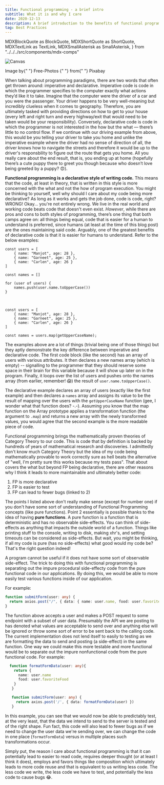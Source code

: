 ```yaml
---
title: Functional programming - a brief intro
subtitle: What it is and why I care
date: 2020-12-13
description: A brief introduction to the benefits of functional programming and why I think it leads to better code
tag: Best Practices
---
```


  MDXBlockQuote as BlockQuote,
  MDXShortQuote as ShortQuote,
  MDXTextLink as TextLink,
  MDXSmallAsterisk as SmallAsterisk,
} from "../../../src/components/mdx-comps"

![Canvas](./canvas.jpg)

<SmallAsterisk>
  Image by{" "}
  <TextLink
    small
    href="https://pixabay.com/users/gr8effect-66428/?utm_source=link-attribution&amp;utm_medium=referral&amp;utm_campaign=image&amp;utm_content=1009232"
  >
    Free-Photos
  </TextLink>{" "}
  from{" "}
  <TextLink
    small
    href="https://pixabay.com/?utm_source=link-attribution&utm_medium=referral&utm_campaign=image&utm_content=1009232"
  >
    Pixabay
  </TextLink>
</SmallAsterisk>

When talking about programming paradigms, there are two words that often get thrown around: imperative and declarative.
Imperative code is code in which the programmer specifies to the computer exactly what actions they’d like it to take.
Imagine that the computer were the driver of a car and you were the passenger. Your driver happens to be very well-meaning
but incredibly clueless when it comes to geography. Therefore, you are ultimately tasked with providing directions on how to
get to your house (every left and right turn and every highway/exit that would need to be taken would be your responsibility).
Conversely, declarative code is code in which the programmer is not interested in the how but the what — there’s little to no control flow.
If we continue with our driving example from above, this would be you telling your driver to take you home and
unlike the imperative example where the driver had no sense of direction of all, the driver knows how to navigate the streets
and therefore it would be up to the driver's responsbility to figure out the route that gets you home.
All you really care about the end result, that is, you ending up at home (hopefully there’s a cute puppy there to
greet you though because who doesn’t love being greeted by a puppy? 😍).

**Functional programming is a declarative style of writing code.** This means that the code, at least in theory, that
is written in this style is more concerned with the what and not the how of program execution.
You might be thinking to yourself, well why should I care about my code being more declarative?
As long as it works and gets the job done, code is code, right? WRONG! Okay... you're not entirely wrong.
We live in the real world and working code beats code that doesn't even exist. _However_, while there are pros and cons to both styles of
programming, there’s one thing that both camps agree on: all things being equal, code
that is easier for a human to understand is preferred, since humans (at least at the time of this blog post)
are the ones maintaining said code. Arguably, one of the greatest benefits of declarative code is that it is
easier for humans to understand. Refer to the below examples:

```ts:title=imperative-get-user-names
const users = [
    { name: "Manjot", age: 28 },
    { name: "Garneet", age: 25 },
    { name: "Carlen", age: 26 }
]

const names = []

for (user of users) {
    names.push(user.name.toUpperCase())
}
```

<br />

```ts:title=declarative-get-user-names
const users = [
    { name: "Manjot", age: 28 },
    { name: "Garneet", age: 25 },
    { name: "Carlen", age: 26 }
]

const names = users.map(getUpperCaseName);
```

The examples above are a lot of things (trivial being one of those things) but they aptly
demonstrate the key difference between imperative and declarative code. The first code block (like the second) has an array of users
with various attributes. It then declares a new names array (which is empty) -- signalling to the programmer that they should
reserve some space in their brain for this variable because it will show up later on in the program.
Finally, it loops over the list of users and pushes onto the names array (from earlier, remember! 😱) the result of `user.name.toUpperCase()`.

The declarative example declares an array of users (exactly like the first example) and
then declares a `names` array and assigns its value to be the result of mapping over the users with
the `getUpperCaseName` function (gee, I wonder what that function does? -.-). Assuming you know that the map function
on the Array prototype applies a transformation function (the argument to `.map`) and returns a new array with the newly
transformed values, you would agree that the second example is the more readable piece of code.

Functional programming brings the mathematically proven theories of <TextLink href="https://en.wikipedia.org/wiki/Category_theory">
Category Theory </TextLink> to our code. This is code
that by definition is backed by hundreds of years of mathematical research and discoveries. I admittedly don't know much
Category Theory but the idea of my code being mathematically provable to work correctly sure as hell beats the alternative of
"well, I'm pretty sure this works because my tests pass". That about covers the what but beyond FP being declarative, there are
other reasons why I think it leads to more maintainable and ultimately better code:

1. FP is more declarative
2. FP is easier to test
3. FP can lead to fewer bugs (linked to 2)

The points I listed above don't really make sense (except for number one) if you don't have some sort of
understanding of Functional Programming concepts (like pure functions). Point 2 essentially is possible
thanks to the idea of having **pure functions**. A pure function is a function that is deterministic
and has no observable side-effects. You can think of side-effects as anything that impacts the outside world
of a function. Things like printing stuff to the console, writing to disk, making xhr's, and setting timeouts can be considered
as side-effects. But wait, you might be thinking, if all my code is pure (has no side-effects) what good would my code be?
That's the right question indeed!

A program cannot be useful if it does not have some sort of observable side-effect. The trick to doing this with
functional programming is separating out the impure procedural side-effecty code from the pure functional code in our
applications. By doing this, we would be able to more easily test various functions inside of our application.

For example:

```ts
function submitForm(user: any) {
  return axios.post("/", { data: { name: user.name, food: user.favoriteFood } })
}
```

The function above accepts a user and makes a POST request to some endpoint with
a subset of user data. Presumably the API we are posting to has denoted what values are acceptable to send over
and anything else will be ignored or throw some sort of error to be sent back to the calling code. The current
implementation does not lend itself to easily to testing as we are formatting the data to send and posting
(a side-effect) in the same function. One way we could make this more testable and more functional would be to separate
out the impure nonfunctional code from the pure functional code. For example:

```ts
  function formatFormData(user: any){
    return {
      name: user.name
      food: user.favoriteFood
    }
   }

   function submitForm(user: any) {
     return axios.post('/', { data: formatFormData(user) })
   }
```

In this example, you can see that we would now be able to predictably test, at the very least, that the
data we intend to send to the server is tested and of the right shape. Fun fact, this code will also lead to
fewer bugs as if we need to change the user data we're sending over, we can change the code in one place (`formatFormData`)
versus in multiple places such transformations occur.

Simply put, the reason I care about functional programming is that it can potentially lead to easier to read code,
requires deeper thought (or at least I think it does), employs and favors things like composition
which ultimately leads to more code reuse and that is equivalent to us writing less code. The less code we write,
the less code we have to test, and potentially the less code to cause bugs 😂.

